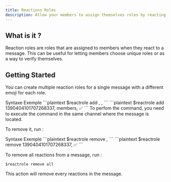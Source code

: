 ```yaml
---
title: Reactions Roles
description: Allow your members to assign themselves roles by reacting to a message.
---
```



## What is it ? 

Reaction roles are roles that are assigned to members when they react to a message. 
This can be useful for letting members choose unique roles or as a way to verify themselves.

## Getting Started

You can create multiple reaction roles for a single message with a different emoji for each role.

<Tabs defaultValue="syntax" className="pt-3 pb-0.7">
    <TabsList>
        <TabsTrigger value="syntax">Syntaxe</TabsTrigger>
        <TabsTrigger value="example">Exemple</TabsTrigger>
      </TabsList>
      <TabsContent value="syntax">
        ```plaintext
        $reactrole add <message_id>, <role>, <reaction>
        ```
      </TabsContent>
      <TabsContent value="example">
        ```plaintext
        $reactrole add 1390404101707268337, members, ✅ 
        ```
      </TabsContent>
    </Tabs>

<ImageWithGridBg src="/rrshow1.gif" alt="Nebula" size={20} />

<Note type="warning">
  To perfom the command, you need to execute the command in the same channel where the message is located.
</Note>


To remove it, run : 

<Tabs defaultValue="syntax" className="pt-3 pb-0.7">
    <TabsList>
        <TabsTrigger value="syntax">Syntaxe</TabsTrigger>
        <TabsTrigger value="example">Exemple</TabsTrigger>
      </TabsList>
      <TabsContent value="syntax">
        ```plaintext
        $reactrole remove <message_id>, <reaction>
        ```
      </TabsContent>
      <TabsContent value="example">
        ```plaintext
        $reactrole remove 1390404101707268337, ✅ 
        ```
      </TabsContent>
    </Tabs>

To remove all reactions from a message, run : 

```plaintext
$reactrole remove all
```

<Note type="warning">
    This action will remove every reactions in the message. 
</Note>

